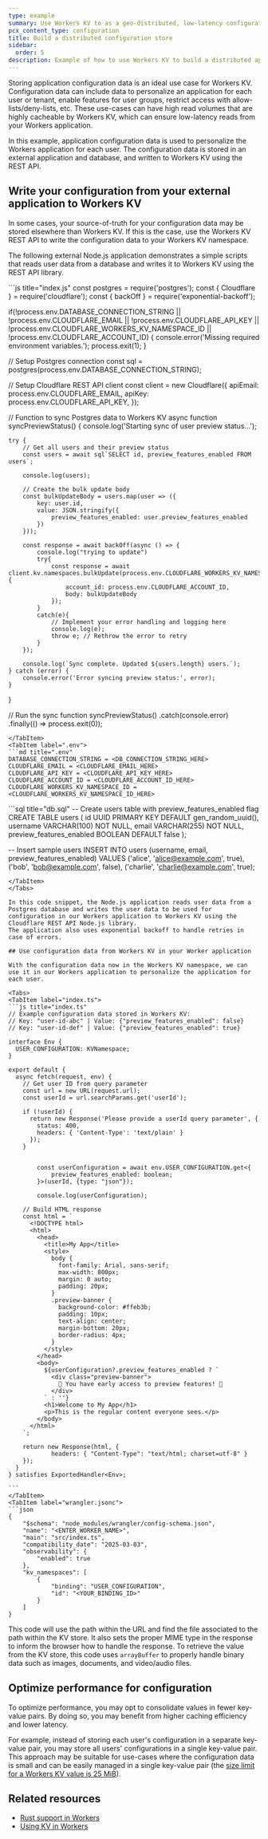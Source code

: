 ```yaml
---
type: example
summary: Use Workers KV to as a geo-distributed, low-latency configuration store for your Workers application
pcx_content_type: configuration
title: Build a distributed configuration store
sidebar:
  order: 5
description: Example of how to use Workers KV to build a distributed application configuration store.
---
```



Storing application configuration data is an ideal use case for Workers KV. Configuration data can include data to personalize an application for each user or tenant, enable features for user groups, restrict access with allow-lists/deny-lists, etc. These use-cases can have high read volumes that are highly cacheable by Workers KV, which can ensure low-latency reads from your Workers application.

In this example, application configuration data is used to personalize the Workers application for each user. The configuration data is stored in an external application and database, and written to Workers KV using the REST API.

## Write your configuration from your external application to Workers KV

In some cases, your source-of-truth for your configuration data may be stored elsewhere than Workers KV.
If this is the case, use the Workers KV REST API to write the configuration data to your Workers KV namespace.

The following external Node.js application demonstrates a simple scripts that reads user data from a database and writes it to Workers KV using the REST API library.

<Tabs>
<TabItem label="index.js">
```js title="index.js"
const postgres = require('postgres');
const { Cloudflare } = require('cloudflare');
const { backOff } = require('exponential-backoff');

if(!process.env.DATABASE_CONNECTION_STRING || !process.env.CLOUDFLARE_EMAIL || !process.env.CLOUDFLARE_API_KEY || !process.env.CLOUDFLARE_WORKERS_KV_NAMESPACE_ID || !process.env.CLOUDFLARE_ACCOUNT_ID) {
console.error('Missing required environment variables.');
process.exit(1);
}

// Setup Postgres connection
const sql = postgres(process.env.DATABASE_CONNECTION_STRING);

// Setup Cloudflare REST API client
const client = new Cloudflare({
apiEmail: process.env.CLOUDFLARE_EMAIL,
apiKey: process.env.CLOUDFLARE_API_KEY,
});

// Function to sync Postgres data to Workers KV
async function syncPreviewStatus() {
console.log('Starting sync of user preview status...');

    try {
    	// Get all users and their preview status
    	const users = await sql`SELECT id, preview_features_enabled FROM users`;

    	console.log(users);

    	// Create the bulk update body
    	const bulkUpdateBody = users.map(user => ({
    		key: user.id,
    		value: JSON.stringify({
    			preview_features_enabled: user.preview_features_enabled
    		})
    	}));

    	const response = await backOff(async () => {
    		console.log("trying to update")
    		try{
    			const response = await client.kv.namespaces.bulkUpdate(process.env.CLOUDFLARE_WORKERS_KV_NAMESPACE_ID, {
    				account_id: process.env.CLOUDFLARE_ACCOUNT_ID,
    				body: bulkUpdateBody
    			});
    		}
    		catch(e){
    			// Implement your error handling and logging here
    			console.log(e);
    			throw e; // Rethrow the error to retry
    		}
    	});

    	console.log(`Sync complete. Updated ${users.length} users.`);
    } catch (error) {
    	console.error('Error syncing preview status:', error);
    }

}

// Run the sync function
syncPreviewStatus()
.catch(console.error)
.finally(() => process.exit(0));

````
</TabItem>
<TabItem label=".env">
```md title=".env"
DATABASE_CONNECTION_STRING = <DB_CONNECTION_STRING_HERE>
CLOUDFLARE_EMAIL = <CLOUDFLARE_EMAIL_HERE>
CLOUDFLARE_API_KEY = <CLOUDFLARE_API_KEY_HERE>
CLOUDFLARE_ACCOUNT_ID = <CLOUDFLARE_ACCOUNT_ID_HERE>
CLOUDFLARE_WORKERS_KV_NAMESPACE_ID = <CLOUDFLARE_WORKERS_KV_NAMESPACE_ID_HERE>
````

</TabItem>
<TabItem label="db.sql">
```sql title="db.sql"
-- Create users table with preview_features_enabled flag
CREATE TABLE users (
  id UUID PRIMARY KEY DEFAULT gen_random_uuid(),
  username VARCHAR(100) NOT NULL,
  email VARCHAR(255) NOT NULL,
  preview_features_enabled BOOLEAN DEFAULT false
);

-- Insert sample users
INSERT INTO users (username, email, preview_features_enabled) VALUES
('alice', 'alice@example.com', true),
('bob', 'bob@example.com', false),
('charlie', 'charlie@example.com', true);

````
</TabItem>
</Tabs>

In this code snippet, the Node.js application reads user data from a Postgres database and writes the user data to be used for configuration in our Workers application to Workers KV using the Cloudflare REST API Node.js library.
The application also uses exponential backoff to handle retries in case of errors.

## Use configuration data from Workers KV in your Worker application

With the configuration data now in the Workers KV namespace, we can use it in our Workers application to personalize the application for each user.

<Tabs>
<TabItem label="index.ts">
```js title="index.ts"
// Example configuration data stored in Workers KV:
// Key: "user-id-abc" | Value: {"preview_features_enabled": false}
// Key: "user-id-def" | Value: {"preview_features_enabled": true}

interface Env {
  USER_CONFIGURATION: KVNamespace;
}

export default {
  async fetch(request, env) {
    // Get user ID from query parameter
    const url = new URL(request.url);
    const userId = url.searchParams.get('userId');

    if (!userId) {
      return new Response('Please provide a userId query parameter', {
        status: 400,
        headers: { 'Content-Type': 'text/plain' }
      });
    }


		const userConfiguration = await env.USER_CONFIGURATION.get<{
			preview_features_enabled: boolean;
		}>(userId, {type: "json"});

		console.log(userConfiguration);

    // Build HTML response
    const html = `
      <!DOCTYPE html>
      <html>
        <head>
          <title>My App</title>
          <style>
            body {
              font-family: Arial, sans-serif;
              max-width: 800px;
              margin: 0 auto;
              padding: 20px;
            }
            .preview-banner {
              background-color: #ffeb3b;
              padding: 10px;
              text-align: center;
              margin-bottom: 20px;
              border-radius: 4px;
            }
          </style>
        </head>
        <body>
          ${userConfiguration?.preview_features_enabled ? `
            <div class="preview-banner">
              🎉 You have early access to preview features! 🎉
            </div>
          ` : ''}
          <h1>Welcome to My App</h1>
          <p>This is the regular content everyone sees.</p>
        </body>
      </html>
    `;

    return new Response(html, {
			headers: { "Content-Type": "text/html; charset=utf-8" }
    });
  }
} satisfies ExportedHandler<Env>;

```
</TabItem>
<TabItem label="wrangler.jsonc">
```json
{
	"$schema": "node_modules/wrangler/config-schema.json",
	"name": "<ENTER_WORKER_NAME>",
	"main": "src/index.ts",
	"compatibility_date": "2025-03-03",
	"observability": {
		"enabled": true
	},
	"kv_namespaces": [
		{
			"binding": "USER_CONFIGURATION",
			"id": "<YOUR_BINDING_ID>"
		}
	]
}
````

</TabItem>
</Tabs>

This code will use the path within the URL and find the file associated to the path within the KV store. It also sets the proper MIME type in the response to inform the browser how to handle the response. To retrieve the value from the KV store, this code uses `arrayBuffer` to properly handle binary data such as images, documents, and video/audio files.

## Optimize performance for configuration

To optimize performance, you may opt to consolidate values in fewer key-value pairs. By doing so, you may benefit from higher caching efficiency and lower latency.

For example, instead of storing each user's configuration in a separate key-value pair, you may store all users' configurations in a single key-value pair. This approach may be suitable for use-cases where the configuration data is small and can be easily managed in a single key-value pair (the [size limit for a Workers KV value is 25 MiB](/kv/platform/limits/)).

## Related resources

- [Rust support in Workers](/workers/languages/rust/)
- [Using KV in Workers](/kv/get-started/)
